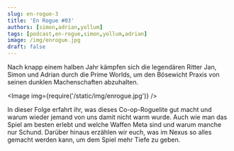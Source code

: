 ---
slug: en-rogue-3
title: 'En Rogue #03'
authors: [simon,adrian,yollum]
tags: [podcast,en-rogue,simon,yollum,adrian]
image: /img/enrogue.jpg
draft: false
---


Nach knapp einem halben Jahr kämpfen sich die legendären Ritter Jan, Simon und Adrian durch die Prime Worlds, um den Bösewicht Praxis von seinen dunklen Machenschaften abzuhalten.

<Image img={require('/static/img/enrogue.jpg')} />

<!--truncate-->

In dieser Folge erfahrt ihr, was dieses Co-op-Roguelite gut macht und warum wieder jemand von uns damit nicht warm wurde. Auch wie man das Spiel am besten erlebt und welche Waffen Meta sind und warum manche nur Schund. Darüber hinaus erzählen wir euch, was im Nexus so alles gemacht werden kann, um dem Spiel mehr Tiefe zu geben.

<ReactPlayer
    width="100%"
    height="50px"
    controls
    url='https://m10z.picnotes.de/EnRogue/EnRogue_003.mp3'
/>
